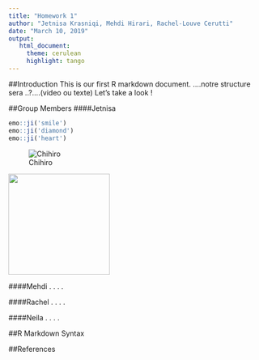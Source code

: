 ```yaml
---
title: "Homework 1"
author: "Jetnisa Krasniqi, Mehdi Hirari, Rachel-Louve Cerutti"
date: "March 10, 2019"
output: 
   html_document: 
     theme: cerulean 
     highlight: tango
---
```

##Introduction
This is our first R markdown document.  ....notre structure sera ..?....(video ou texte)
Let's take a look ! 



##Group Members
####Jetnisa
```r
emo::ji('smile')
emo::ji('diamond')
emo::ji('heart')
```
![Chihiro](https://media.giphy.com/media/iBR0mutbdfQ4/giphy.gif)

<img src="https://media.giphy.com/media/Hws7aKoFHS9gs/giphy.gif" width="200" height="200" />

####Mehdi
.
.
.
.

####Rachel
.
.
.
.

####Neila
.
.
.
.

##R Markdown Syntax 

##References
